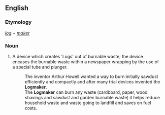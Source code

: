 ==English==

===Etymology===
''[[log]]'' + ''[[maker]]''

===Noun===
{{en-noun}}
# {{lb|en|British}} A device which creates 'Logs' out of burnable waste; the device encases the burnable waste within a newspaper wrapping by the use of a special tube and plunger.
#: The inventor Arthur Howell wanted a way to burn initially sawdust efficiently and compactly and after many trial devices invented the <b>Logmaker</b>.
#: The <b>Logmaker</b> can burn any waste (cardboard, paper, wood shavings and sawdust and garden burnable waste) it helps reduce household waste and waste going to landfill and saves on fuel costs.